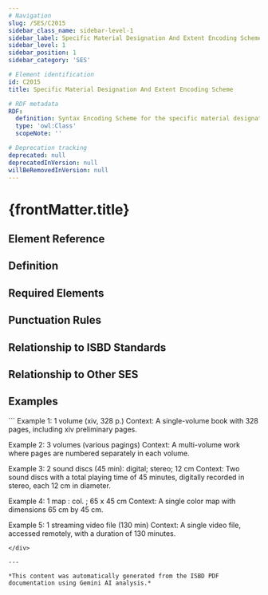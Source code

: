```yaml
---
# Navigation
slug: /SES/C2015
sidebar_class_name: sidebar-level-1
sidebar_label: Specific Material Designation And Extent Encoding Scheme
sidebar_level: 1
sidebar_position: 1
sidebar_category: 'SES'

# Element identification
id: C2015
title: Specific Material Designation And Extent Encoding Scheme

# RDF metadata
RDF:
  definition: Syntax Encoding Scheme for the specific material designation and extent.
  type: 'owl:Class'
  scopeNote: ''

# Deprecation tracking
deprecated: null
deprecatedInVersion: null
willBeRemovedInVersion: null
---
```


# {frontMatter.title}

## Element Reference
<ElementReference frontMatter={frontMatter} />

## Definition

<div className="guid">

</div>

## Required Elements

<div className="guid">

</div>

## Punctuation Rules

<div className="guid">

</div>

## Relationship to ISBD Standards

<div className="guid">

</div>

## Relationship to Other SES

<div className="guid">

</div>

## Examples

<div className="stip">
```
Example 1: 1 volume (xiv, 328 p.)
Context: A single-volume book with 328 pages, including xiv preliminary pages.

Example 2: 3 volumes (various pagings)
Context: A multi-volume work where pages are numbered separately in each volume.

Example 3: 2 sound discs (45 min): digital; stereo; 12 cm
Context: Two sound discs with a total playing time of 45 minutes, digitally recorded in stereo, each 12 cm in diameter.

Example 4: 1 map : col. ; 65 x 45 cm
Context: A single color map with dimensions 65 cm by 45 cm.

Example 5: 1 streaming video file (130 min)
Context: A single video file, accessed remotely, with a duration of 130 minutes.
```
</div>

---

*This content was automatically generated from the ISBD PDF documentation using Gemini AI analysis.*
